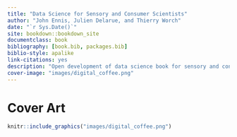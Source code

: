 ```yaml
--- 
title: "Data Science for Sensory and Consumer Scientists"
author: "John Ennis, Julien Delarue, and Thierry Worch"
date: "`r Sys.Date()`"
site: bookdown::bookdown_site
documentclass: book
bibliography: [book.bib, packages.bib]
biblio-style: apalike
link-citations: yes
description: "Open development of data science book for sensory and consumer scientists."
cover-image: "images/digital_coffee.png"
---
```


# Cover Art {-}

```r
knitr::include_graphics("images/digital_coffee.png")
```

